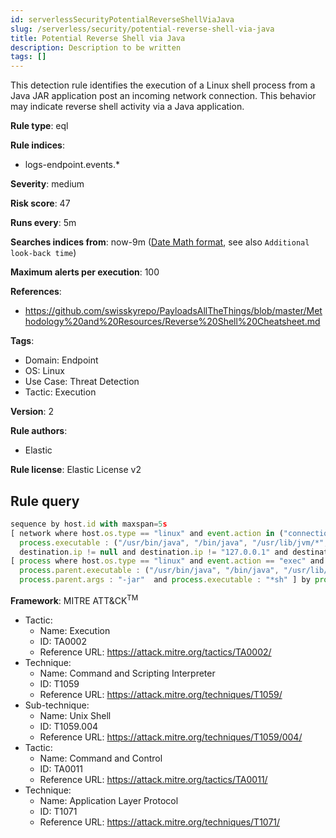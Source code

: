 ```yaml
---
id: serverlessSecurityPotentialReverseShellViaJava
slug: /serverless/security/potential-reverse-shell-via-java
title: Potential Reverse Shell via Java
description: Description to be written
tags: []
---
```


<div id="potential-reverse-shell-via-java"></div>

This detection rule identifies the execution of a Linux shell process from a Java JAR application post an incoming network connection. This behavior may indicate reverse shell activity via a Java application.

**Rule type**: eql

**Rule indices**: 

* logs-endpoint.events.*

**Severity**: medium

**Risk score**: 47

**Runs every**: 5m

**Searches indices from**: now-9m ([Date Math format](((ref))/common-options.html#date-math), see also <DocLink id="serverlessSecurityRulesUiCreate" section="set-the-rules-schedule">`Additional look-back time`</DocLink>)

**Maximum alerts per execution**: 100

**References**: 

* https://github.com/swisskyrepo/PayloadsAllTheThings/blob/master/Methodology%20and%20Resources/Reverse%20Shell%20Cheatsheet.md

**Tags**: 

* Domain: Endpoint
* OS: Linux
* Use Case: Threat Detection
* Tactic: Execution

**Version**: 2

**Rule authors**: 

* Elastic

**Rule license**: Elastic License v2

## Rule query

```js
sequence by host.id with maxspan=5s
[ network where host.os.type == "linux" and event.action in ("connection_accepted", "connection_attempted") and 
  process.executable : ("/usr/bin/java", "/bin/java", "/usr/lib/jvm/*", "/usr/java/*") and
  destination.ip != null and destination.ip != "127.0.0.1" and destination.ip != "::1" ] by process.entity_id
[ process where host.os.type == "linux" and event.action == "exec" and 
  process.parent.executable : ("/usr/bin/java", "/bin/java", "/usr/lib/jvm/*", "/usr/java/*") and
  process.parent.args : "-jar"  and process.executable : "*sh" ] by process.parent.entity_id

```

**Framework**: MITRE ATT&CK<sup>TM</sup>

* Tactic:
    * Name: Execution
    * ID: TA0002
    * Reference URL: https://attack.mitre.org/tactics/TA0002/
* Technique:
    * Name: Command and Scripting Interpreter
    * ID: T1059
    * Reference URL: https://attack.mitre.org/techniques/T1059/
* Sub-technique:
    * Name: Unix Shell
    * ID: T1059.004
    * Reference URL: https://attack.mitre.org/techniques/T1059/004/
* Tactic:
    * Name: Command and Control
    * ID: TA0011
    * Reference URL: https://attack.mitre.org/tactics/TA0011/
* Technique:
    * Name: Application Layer Protocol
    * ID: T1071
    * Reference URL: https://attack.mitre.org/techniques/T1071/


